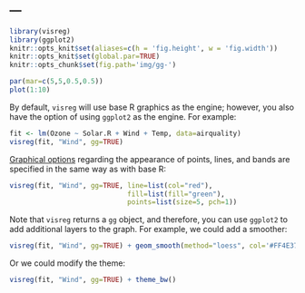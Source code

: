 ---
---

```r
library(visreg)
library(ggplot2)
knitr::opts_knit$set(aliases=c(h = 'fig.height', w = 'fig.width'))
knitr::opts_knit$set(global.par=TRUE)
knitr::opts_chunk$set(fig.path='img/gg-')
```
```r
par(mar=c(5,5,0.5,0.5))
plot(1:10)
```

By default, `visreg` will use base R graphics as the engine; however, you also have the option of using `ggplot2` as the engine.  For example:

```r
fit <- lm(Ozone ~ Solar.R + Wind + Temp, data=airquality)
visreg(fit, "Wind", gg=TRUE)
```

[Graphical options](options) regarding the appearance of points, lines, and bands are specified in the same way as with base R:

```r
visreg(fit, "Wind", gg=TRUE, line=list(col="red"),
                             fill=list(fill="green"),
                             points=list(size=5, pch=1))
```

Note that `visreg` returns a `gg` object, and therefore, you can use `ggplot2` to add additional layers to the graph.  For example, we could add a smoother:

```r
visreg(fit, "Wind", gg=TRUE) + geom_smooth(method="loess", col='#FF4E37', fill='#FF4E37')
```

Or we could modify the theme:

```r
visreg(fit, "Wind", gg=TRUE) + theme_bw()
```
